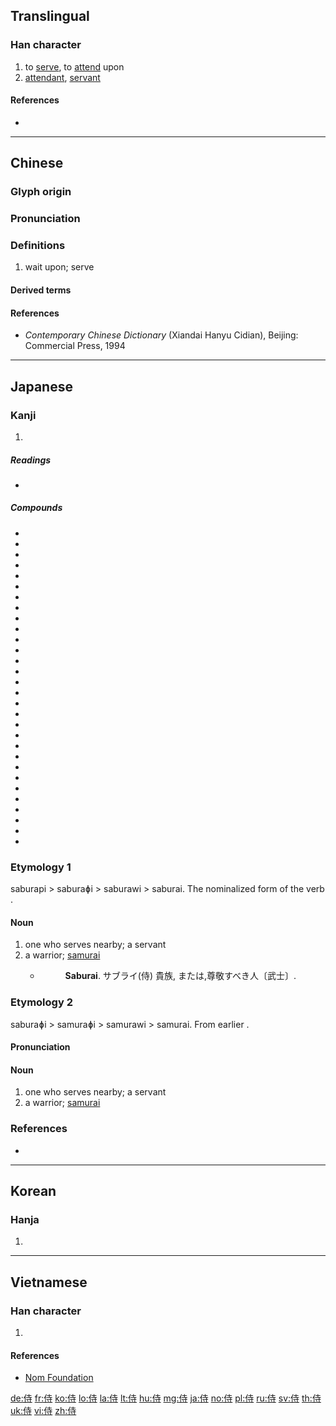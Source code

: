 ==Translingual==
{{stroke order|strokes=8}}

===Han character===
{{Han char|rn=9|rad=人|as=06|sn=8|four=24241|canj=OGDI|ids=⿰亻寺}}

# to [[serve]], to [[attend]] upon
# [[attendant]], [[servant]]

====References====
* {{Han ref|kx=0101.260|dkj=00589|dj=0215.070|hdz=10143.170|uh=4F8D|ud=20365|bh=A8CD|bd=43213}}

----

==Chinese==
{{zh-forms}}

===Glyph origin===
{{Han etym}}

===Pronunciation===
{{zh-pron
|m=shì
|c=si6
|h=pfs=sṳ
|md=sê
|mn=sāi
|w=3zr
|mc=y
|oc=y
|ma=y
|cat=v,n
}}

===Definitions===
{{zh-hanzi}}

# wait upon; serve

====Derived terms====
{{zh-der|中常侍|伏侍|侍中|侍人|侍候|侍兒|侍奉|侍女|侍妾|侍子|侍巾櫛|侍弄|侍役|侍從|侍御|侍應生|侍生|侍立|侍者|侍衛|侍講|侍讀|侍郎|侍醫|俠侍|內侍|奉侍|女侍|姬侍|媵侍|常侍|接侍|散騎常侍|服侍|近侍|選侍|重侍下|閽侍|陪侍|隨侍|鵠侍}}

====References====
* ''Contemporary Chinese Dictionary'' (Xiandai Hanyu Cidian), Beijing: Commercial Press, 1994

----

==Japanese==

===Kanji===
{{ja-kanji|grade=c|rs=人06}}

# {{defn|lang=ja|sort=人06}}

=====Readings=====
* {{ja-readings|goon=[[じ]] (ji)|kanon=[[し]] (shi)|kun=[[さむらい]] (samurai), [[はべる]] (haberu), [[さぶらう]] (saburau)|nanori=[[ひと]] (hito)}}

=====Compounds=====
{{der-top}}
* {{ja-r|侍気質|さむらいかたぎ}}
* {{ja-r|侍八騎|さむらいはっき}}
* {{ja-r|侍医|じい}}
* {{ja-r|侍衛|じえい}}
* {{ja-r|侍衛長|じえいちょう}}
* {{ja-r|侍御|じぎょ}}
* {{ja-r|侍講|じこう}}
* {{ja-r|侍祭|じさい}}
* {{ja-r|侍史|じし}}
* {{ja-r|侍者|じしゃ}}
* {{ja-r|侍臣|じしん}}
* {{ja-r|侍従|じじゅう}}
* {{ja-r|侍従官|じじゅうかん}}
* {{ja-r|侍従職|じじゅうしょく}}
* {{ja-r|侍従長|じじゅうちょう}}
* {{ja-r|侍従武官|じじゅうぶかん}}
* {{ja-r|侍女|じじょ}}
* {{ja-r|侍僧|じそう}}
* {{ja-r|侍読|じどく}}
* {{ja-r|侍婢|じひ}}
* {{ja-r|侍立|じりつ}}
* {{ja-r|田舎侍|いなかざむらい}}
* {{ja-r|犬侍|いぬざむらい}}
* {{ja-r|芋侍|いもざむらい}}
* {{ja-r|近侍|きんじ}}
* {{ja-r|国侍|くにざむらい}}
* {{ja-r|典侍|てんじ}}
* {{ja-r|内侍|ないじ}}
* {{ja-r|陪侍|ばいじ}}
* {{ja-r|若侍|わかざむらい}}
{{der-bottom}}

===Etymology 1===
{{ja-kanjitab|さぶらい|yomi=k}}
saburapi > saburaɸi > saburawi > saburai. The nominalized form of the verb {{m|ja|侍う|tr=saburau}}.

====Noun====
{{ja-noun|さぶらい|hhira=さぶらひ}}

# one who serves nearby; a servant
# a warrior; [[samurai]]
#* {{RQ:Nippo Jisho|545}}
#*: '''Saburai'''. サブライ(侍) 貴族, または,尊敬すべき人〔武士〕.

===Etymology 2===
{{ja-kanjitab|さむらい|yomi=k}}
{{wikipedia|lang=ja}}
saburaɸi > samuraɸi > samurawi > samurai. From earlier {{m|ja|侍|tr=saburahi}}.

====Pronunciation====
{{ja-pron|さむらい|acc=h|acc_ref=NHK|y=k}}

====Noun====
{{ja-noun|さむらい|hhira=さむらひ}}

# one who serves nearby; a servant
# a warrior; [[samurai]]

===References===
<references/>
* {{R:Nippo Jisho}}

----

==Korean==

===Hanja===
{{ko-hanja|hangeul=시|mr=si}}

# {{defn|lang=ko|sort=人06}}

----

==Vietnamese==

===Han character===
{{vi-hantu|[[thị]]|rs=人06}}

# {{defn|lang=vi|sort=人06}}

====References====
* [http://nomfoundation.org/common/nom_details.php?codepoint=4f8d Nom Foundation]

[[de:侍]]
[[fr:侍]]
[[ko:侍]]
[[lo:侍]]
[[la:侍]]
[[lt:侍]]
[[hu:侍]]
[[mg:侍]]
[[ja:侍]]
[[no:侍]]
[[pl:侍]]
[[ru:侍]]
[[sv:侍]]
[[th:侍]]
[[uk:侍]]
[[vi:侍]]
[[zh:侍]]
